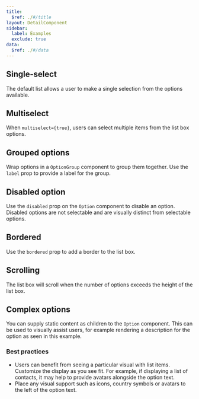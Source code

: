 ```yaml
---
title:
  $ref: ./#/title
layout: DetailComponent
sidebar:
  label: Examples
  exclude: true
data:
  $ref: ./#/data
---
```


## Single-select

The default list allows a user to make a single selection from the options available.

<LivePreview componentName="list-box" exampleName="SingleSelect" />

## Multiselect

When `multiselect={true}`, users can select multiple items from the list box options.

<LivePreview componentName="list-box" exampleName="Multiselect" />

## Grouped options

Wrap options in a `OptionGroup` component to group them together. Use the `label` prop to provide a label for the group.

<LivePreview componentName="list-box" exampleName="GroupedOptions" />

## Disabled option

Use the `disabled` prop on the `Option` component to disable an option. Disabled options are not selectable and are visually distinct from selectable options.

<LivePreview componentName="list-box" exampleName="DisabledOption" />

## Bordered

Use the `bordered` prop to add a border to the list box.

<LivePreview componentName="list-box" exampleName="Bordered" />

## Scrolling

The list box will scroll when the number of options exceeds the height of the list box.

<LivePreview componentName="list-box" exampleName="Scrolling" />

## Complex options

You can supply static content as children to the `Option` component. This can be used to visually assist users, for example rendering a description for the option as seen in this example.

### Best practices

- Users can benefit from seeing a particular visual with list items. Customize the display as you see fit. For example, if displaying a list of contacts, it may help to provide avatars alongside the option text.
- Place any visual support such as icons, country symbols or avatars to the left of the option text.

<LivePreview componentName="list-box" exampleName="ComplexOptions" />
